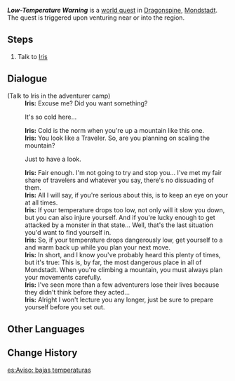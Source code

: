 {{Quest Infobox
|id            = 70107
|type          = World
|region        = Mondstadt
|area          = Dragonspine
|summary       = [[Iris (Dragonspine Adventurer Camp)|Iris]] warns the Traveler about the [[Sheer Cold|sheer cold]] effect of Dragonspine.
|startLocation = [[Dragonspine]], [[Mondstadt]]
|exp           = 150
|mora          = 20,000
|primogems     = 20
|characters    = Iris (Dragonspine Adventurer Camp); Traveler
}}
'''''Low-Temperature Warning''''' is a [[world quest]] in [[Dragonspine]], [[Mondstadt]]. The quest is triggered upon venturing near or into the region.

==Steps==
#Talk to [[Iris (Dragonspine Adventurer Camp)|Iris]]

==Dialogue==
{{Quest Description|Iris has a warning for you regarding [[Dragonspine]]'s low temperatures...}}
{{Dialogue start}}
;(Talk to Iris in the adventurer camp)
:'''Iris:''' Excuse me? Did you want something?
:{{DIcon}} It's so cold here...
:'''Iris:''' Cold is the norm when you're up a mountain like this one.
:'''Iris:''' You look like a Traveler. So, are you planning on scaling the mountain?
:{{DIcon}} Just to have a look.
:'''Iris:''' Fair enough. I'm not going to try and stop you... I've met my fair share of travelers and whatever you say, there's no dissuading of them.
:'''Iris:''' All I will say, if you're serious about this, is to keep an eye on your {{Color|buzzword|body temperature}} at all times.
:'''Iris:''' If your temperature drops too low, not only will it slow you down, but you can also injure yourself. And if you're lucky enough to get attacked by a monster in that state... Well, that's the last situation you'd want to find yourself in.
:'''Iris:''' So, if your temperature drops dangerously low, get yourself to a {{Color|buzzword|source of heat}} and warm back up while you plan your next move.
:'''Iris:''' In short, and I know you've probably heard this plenty of times, but it's true: This is, by far, the most dangerous place in all of Mondstadt. When you're climbing a mountain, you must always plan your movements carefully.
:'''Iris:''' I've seen more than a few adventurers lose their lives because they didn't think before they acted...
:'''Iris:''' Alright I won't lecture you any longer, just be sure to prepare yourself before you set out.
{{Dialogue end}}

==Other Languages==
{{Other Languages
|en      = Low-Temperature Warning
|zhs     = 低温预警
|zhs_rm  = Dīwēn Yùjǐng
|zht     = 低溫預警
|zht_rm  = Dīwēn Yùjǐng
|zh_tl   = Low-Temperature Warning
|ja      = 低温注意
|ja_rm   = Teion Chuui
|ja_tl   = Low-Temperature Notice
|ko      = 저온 주의보
|ko_rm   = Jeoon Juuibo
|ko_tl   = Low-Temperature Warning
|es      = Aviso: bajas temperaturas
|es_tl   = Notice: Low Temperatures
|fr      = Attention, c'est froid !
|fr_tl   = Watch Out, It's Cold!
|ru      = Здесь очень холодно!
|ru_tl   = It's Really Cold Here!
|th      = คำเตือนอุณหภูมิต่ำ
|th_rm   = 
|th_tl   = 
|vi      = Cảnh Báo Lạnh Giá
|vi_tl   = Cold Warning
|de      = Kältewarnung
|de_tl   = Cold Warning
|id      = Peringatan Suhu Rendah
|id_tl   = Low-Temperature Warning
|pt      = Aviso de Temperaturas Baixas
|pt_tl   = 
|tr      = Düşük Sıcaklık Uyarısı
|tr_tl   = 
|it      = Attenzione: Basse temperature!
|it_tl   = 
}}

==Change History==
{{Change History|1.2}}

[[es:Aviso: bajas temperaturas]]